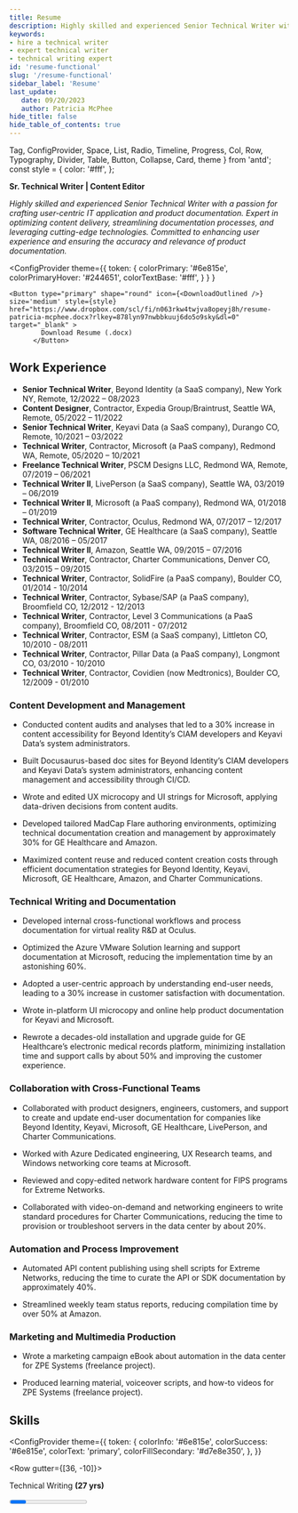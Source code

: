 ```yaml
---
title: Resume
description: Highly skilled and experienced Senior Technical Writer with a passion for crafting user-centric IT application and product documentation. Expert in optimizing content delivery, streamlining documentation processes, and leveraging cutting-edge technologies. Committed to enhancing user experience and ensuring the accuracy and relevance of product documentation.
keywords:
- hire a technical writer
- expert technical writer
- technical writing expert
id: 'resume-functional'
slug: '/resume-functional'
sidebar_label: 'Resume'
last_update: 
   date: 09/20/2023
   author: Patricia McPhee
hide_title: false
hide_table_of_contents: true
---
```


  Tag, 
  ConfigProvider,
  Space, 
  List,
  Radio, 
  Timeline, 
  Progress, 
  Col, 
  Row, 
  Typography, 
  Divider, 
  Table, 
  Button,
  Collapse,
  Card,
  theme 
  } from 'antd';
const style = {
  color: '#fff',
};

**Sr. Technical Writer | Content Editor**
 
*Highly skilled and experienced Senior Technical Writer with a passion for crafting user-centric IT application and product documentation. Expert in optimizing content delivery, streamlining documentation processes, and leveraging cutting-edge technologies. Committed to enhancing user experience and ensuring the accuracy and relevance of product documentation.*

  <ConfigProvider
    theme={{
      token: {
          colorPrimary: '#6e815e',
                colorPrimaryHover: '#244651',
                colorTextBase: '#fff',
        }
      }
    }
  >
    <Button type="primary" shape="round" icon={<DownloadOutlined />} size='medium' style={style} href="https://www.dropbox.com/scl/fi/n063rkw4twjva8opeyj8h/resume-patricia-mcphee.docx?rlkey=878lyn97nwbbkuuj6do5o9sky&dl=0" target="_blank" >
            Download Resume (.docx)
          </Button>
  </ConfigProvider>

## Work Experience

- **Senior Technical Writer**, Beyond Identity (a SaaS company), New York NY, Remote, 12/2022 – 08/2023
- **Content Designer**, Contractor, Expedia Group/Braintrust, Seattle WA, Remote, 05/2022 – 11/2022
- **Senior Technical Writer**, Keyavi Data (a SaaS company), Durango CO, Remote, 10/2021 – 03/2022
- **Technical Writer**, Contractor, Microsoft (a PaaS company), Redmond WA, Remote, 05/2020 – 10/2021
- **Freelance Technical Writer**, PSCM Designs LLC, Redmond WA, Remote, 07/2019 – 06/2021
- **Technical Writer II**, LivePerson (a SaaS company), Seattle WA, 03/2019 – 06/2019
- **Technical Writer II**, Microsoft (a PaaS company), Redmond WA, 01/2018 – 01/2019
- **Technical Writer**, Contractor, Oculus, Redmond WA, 07/2017 – 12/2017
- **Software Technical Writer**, GE Healthcare (a SaaS company), Seattle WA, 08/2016 – 05/2017
- **Technical Writer II**, Amazon, Seattle WA, 09/2015 – 07/2016
- **Technical Writer**, Contractor, Charter Communications, Denver CO, 03/2015 – 09/2015
- **Technical Writer**, Contractor, SolidFire (a PaaS company), Boulder CO, 01/2014 - 10/2014
- **Technical Writer**, Contractor, Sybase/SAP (a PaaS company), Broomfield CO, 12/2012 - 12/2013
- **Technical Writer**, Contractor, Level 3 Communications (a PaaS company), Broomfield CO, 08/2011 - 07/2012
- **Technical Writer**, Contractor, ESM (a SaaS company), Littleton CO, 10/2010 - 08/2011
- **Technical Writer**, Contractor, Pillar Data (a PaaS company), Longmont CO, 03/2010 - 10/2010
- **Technical Writer**, Contractor, Covidien (now Medtronics), Boulder CO, 12/2009 - 01/2010

### Content Development and Management

- Conducted content audits and analyses that led to a 30% increase in content accessibility for Beyond Identity’s CIAM developers and Keyavi Data’s system administrators.

- Built Docusaurus-based doc sites for Beyond Identity’s CIAM developers and Keyavi Data’s system administrators, enhancing content management and accessibility through CI/CD.

- Wrote and edited UX microcopy and UI strings for Microsoft, applying data-driven decisions from content audits.

- Developed tailored MadCap Flare authoring environments, optimizing technical documentation creation and management by approximately 30% for GE Healthcare and Amazon.

- Maximized content reuse and reduced content creation costs through efficient documentation strategies for Beyond Identity, Keyavi, Microsoft, GE Healthcare, Amazon, and Charter Communications.


### Technical Writing and Documentation

- Developed internal cross-functional workflows and process documentation for virtual reality R&D at Oculus.

- Optimized the Azure VMware Solution learning and support documentation at Microsoft, reducing the implementation time by an astonishing 60%.

- Adopted a user-centric approach by understanding end-user needs, leading to a 30% increase in customer satisfaction with documentation.

- Wrote in-platform UI microcopy and online help product documentation for Keyavi and Microsoft.

- Rewrote a decades-old installation and upgrade guide for GE Healthcare’s electronic medical records platform, minimizing installation time and support calls by about 50% and improving the customer experience.


### Collaboration with Cross-Functional Teams

- Collaborated with product designers, engineers, customers, and support to create and update end-user documentation for companies like Beyond Identity, Keyavi, Microsoft, GE Healthcare, LivePerson, and Charter Communications.

- Worked with Azure Dedicated engineering, UX Research teams, and Windows networking core teams at Microsoft.

- Reviewed and copy-edited network hardware content for FIPS programs for Extreme Networks.

- Collaborated with video-on-demand and networking engineers to write standard procedures for Charter Communications, reducing the time to provision or troubleshoot servers in the data center by about 20%.

### Automation and Process Improvement

- Automated API content publishing using shell scripts for Extreme Networks, reducing the time to curate the API or SDK documentation by approximately 40%.

- Streamlined weekly team status reports, reducing compilation time by over 50% at Amazon.

### Marketing and Multimedia Production

- Wrote a marketing campaign eBook about automation in the data center for ZPE Systems (freelance project).

- Produced learning material, voiceover scripts, and how-to videos for ZPE Systems (freelance project).



## Skills

 <ConfigProvider
    theme={{
      token: {
        colorInfo: '#6e815e',
        colorSuccess: '#6e815e',
        colorText: 'primary',
        colorFillSecondary: '#d7e8e350',
      },
    }}
  >
<Row gutter={[36, -10]}>
  <Col flex="1 1 300px"><p class="progress">Technical Writing <b>(27 yrs)</b></p>
     <Progress percent={100} size="small" showInfo={true} /></Col>
  <Col flex="1 1 300px"><p class="progress">Content Strategy <b>(13 yrs)</b></p>
    <Progress percent={80} size="small" showInfo={true} /></Col>
  <Col flex="1 1 300px"><p class="progress">Information Architecture <b>(14 yrs)</b></p>
    <Progress percent={80} size="small" showInfo={true} /></Col>
</Row>
<Row gutter={[36, -10]}>

  <Col flex="1 1 300px"><p class="progress">Markdown <b>(13 yrs)</b></p>
         <Progress percent={90} size="small" showInfo={true} /></Col>
  <Col flex="1 1 300px"><p class="progress">HTML/CSS <b>(24 yrs)</b></p>
         <Progress percent={90} size="small" showInfo={true} /></Col>
  <Col flex="1 1 300px"><p class="progress">DITA/XML <b>(4 yrs)</b></p>
         <Progress percent={80} size="small" showInfo={true} /></Col>
</Row>
<Row gutter={[36, -10]}>
  
  <Col flex="1 1 300px"><p class="progress">Git/GitHub <b>(10 yrs)</b></p>
    <Progress percent={90} size="small" showInfo={true} /></Col>
  <Col flex="1 1 300px"><p class="progress">Figma <b>(3 yr)</b></p>
     <Progress percent={80} size="small" showInfo={true} /></Col>
  <Col flex="1 1 300px"><p class="progress">JavaScript <b>(3 yrs)</b></p>
         <Progress percent={80} size="small" showInfo={true} /></Col>
</Row>
<Row gutter={[36, -10]}>
    <Col flex="1 1 300px"><p class="progress">NodeJS/React <b>(3 yrs)</b></p>
    <Progress percent={80} size="small" showInfo={true} /></Col>
  <Col flex="1 1 300px"><p class="progress">Accessibility Concepts <b>(1 yr)</b></p>
         <Progress percent={70} size="small" showInfo={true} /></Col>
  <Col flex="1 1 300px"><p class="progress">Docusaurus <b>(4 yrs)</b></p>
         <Progress percent={95} size="small" showInfo={true} /></Col>
  </Row>
  <Row gutter={[36, -10]}>
    <Col flex="1 1 300px"><p class="progress">MadCap Flare <b>(8 yrs)</b></p>
         <Progress percent={90} size="small" showInfo={true} /></Col>
    <Col flex="1 1 300px"><p class="progress">oXygen <b>(2 yrs)</b></p>
    <Progress percent={60} size="small" showInfo={true} /></Col>
    <Col flex="1 1 300px"><p class="progress">Docs-as-Code/JAMstack <b>(5 yrs)</b></p>
         <Progress percent={90} size="small" showInfo={true} /></Col>
  </Row>
  <Row gutter={[36, -10]}>
    <Col flex="1 1 300px"><p class="progress">Postman <b>(2 yrs)</b></p>
         <Progress percent={70} size="small" showInfo={true} /></Col>
    <Col flex="1 1 300px"><p class="progress">Visual Studio <b>(10 yrs)</b></p>
      <Progress percent={90} size="small" showInfo={true} /></Col>
    <Col flex="1 1 300px"><p class="progress">Jira/Azure DevOps <b>(13 yrs)</b></p>
         <Progress percent={70} size="small" showInfo={true} /></Col>
  </Row>
      <Row gutter={[36, -10]}>
    <Col flex="1 1 300px"><p class="progress">Slack <b>(8 yrs)</b></p>
         <Progress percent={90} size="small" showInfo={true} /></Col>
    <Col flex="1 1 300px"><p class="progress">Confluence <b>(8 yrs)</b></p>
         <Progress percent={90} size="small" showInfo={true} /></Col>
    <Col flex="1 1 300px"><p class="progress">Notion <b>(2 yrs)</b></p>
         <Progress percent={90} size="small" showInfo={true} /></Col>
  </Row>
    <Row gutter={[36, -10]}>
    <Col flex="1 1 300px"><p class="progress">SaaS <b>(2 yrs)</b></p>
         <Progress percent={50} size="small" showInfo={true} /></Col>
    <Col flex="1 1 300px"><p class="progress">ChatGPT/Bard/AI Prompt Writing <b>(1 yr)</b></p>
         <Progress percent={70} size="small" showInfo={true} /></Col>
         <Col flex="1 1 300px"><p class="progress"> Adobe InDesign/PageMaker <b>(24 yrs)</b></p>
         <Progress percent={90} size="small" showInfo={true} /></Col>    
  </Row>
  <Row gutter={[36, -10]}>
    <Col flex="1 1 300px"><p class="progress">Adobe Premiere <b>(2 yrs)</b></p>
         <Progress percent={70} size="small" showInfo={true} /></Col>
    <Col flex="1 1 300px"><p class="progress">Adobe Framemaker <b>(4 yrs)</b></p>
         <Progress percent={70} size="small" showInfo={true} /></Col>
    <Col flex="1 1 300px"><p class="progress">SnagIt <b>(13 yrs)</b></p>
         <Progress percent={90} size="small" showInfo={true} /></Col>
         
  </Row>
  </ConfigProvider>

<hr />

## Documentation frameworks
Around 2015, I began using Markdown as the primary format for content, primarily in Confluence and other wiki platforms. In 2018, I started using static-site generators like Jekyll, Hugo, Gatsby, Docusaurus, and DocFX as my primary authoring environment. So far, my favorite has been Docusaurus. Although I like DocFX, it's a bit more complicated to set up.

| Framework | Platform | Role | Company |
| --- | --- | --- | --- |
| Docs-as-code/JAMstack   | Docusaurus  |  Author<br />Information Architect<br />Lead Developer | Beyond Identity (2022-2023)<br />Keyavi Data (2021-2022)<br />A Tech Startup (2020)   |
| Docs-as-code/JAMstack   | DocFx   |  Author  | Microsoft (2018, 2020-2021, 2022)   |
| Docs-as-code/JAMstack   | Jekyll   |  Author  | LivePerson (2019)  |
| DITA/XML  |  oXygen  |  Author  | Extreme Networks (2020-2021)<br />Sybase/SAP (2012-2013)  |
| DITA/XML  | Arbortext   | Author   | Pillar Data (2010)<br />Ericsson (2008)   |
| DITA/XML | Structured Framemaker   | Author<br />Information Architect   | Covidien/Medtronic (2009-2010)<br />LSI Logic (2008-2009)   |
| HTML/CSS   | MacCap Flare  | Author<br />Information Architect<br />Certified Trainer   | GE Healthcare (2016-2017)<br />Amazon (2015-2016)<br />SolidFire (2014)<br />Level 3 Communications (2011-2012)<br />ESM (2010-2011)   |
| HTML/CSS   | Robohelp   | Author<br />Information Architect   | P2 Energy Solutions (2007-2008)   |

<hr />



## Education

**Bachelor's in Health Science**<br />
Environmental Health and Public Health <br /> 
Kaplan University - Remote <br />
October 2010 to May 2012   

**Associate's of Applied Science**<br /> 
Computer Science and Information Technology<br />
Denver Technical College, a division of DeVry University - Denver, CO <br />
February 1999 to April 2001 


## Courses

**Conversation Design for Chatbots**<br />
[UX Content Collective](https://uxcontent.com/chatbot-writing/) - Remote<br />
June 2023 - Present

**Conversation Design**<br />
**Prompt Designer for Conversational AI**<br />
[Conversation Design Institute](https://www.conversationdesigninstitute.com/courses) - Remote<br />
May 2023 - Present

**Voice over acting**<br /> 
Such A Voice - Remote <br />
Coach: [Jan Haley-Soule](https://www.linkedin.com/in/jan-haley-soule-19254710/) <br />
March 2019 - March 2020

<br />
